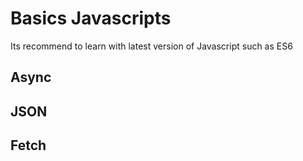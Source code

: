 # Basics Javascripts

Its recommend to learn with latest version of Javascript such as ES6 
## Async
## JSON

## Fetch